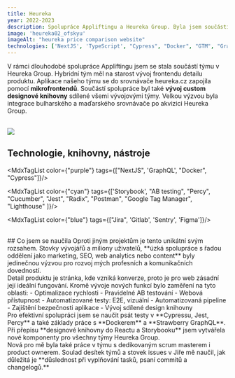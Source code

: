 ```yaml
---
title: Heureka
year: 2022-2023
description: Spolupráce Appliftingu a Heureka Group. Byla jsem součástí týmu, který se věnoval zobrazení detailu produktu, výběru varianty a přechodu do nákupního košíku nebo obchodu. 
image: 'heureka02_ofskyu'
imageAlt: "heureka price comparison website"
technologies: ['NextJS', 'TypeScript', "Cypress", "Docker", "GTM", "Grafana"]
---
```


V rámci dlouhodobé spolupráce Appliftingu jsem se stala součástí týmu v <MdxLink url="https://www.heureka.cz/">Heureka Group</MdxLink>. Hybridní tým měl na starost vývoj frontendu detailu produktu. Aplikace našeho týmu se do srovnávače heureka.cz zapojila pomocí **mikrofrontendů**. Součástí spolupráce byl také **vývoj custom designové knihovny** sdílené všemi vývojovými týmy. Velkou výzvou byla integrace bulharského a maďarského srovnávače po akvizici Heureka Group. 

<br/>
<img src="https://res.cloudinary.com/doqtwlcxw/image/upload/heureka_pd_pxbha7.jpg"/>

<br/>

## Technologie, knihovny, nástroje

<MdxTagList color={"purple"} tags={["NextJS", 'GraphQL', "Docker", "Cypress"]}/>

<MdxTagList color={"cyan"} tags={['Storybook', "AB testing", "Percy", "Cucumber", "Jest", "Radix", "Postman", "Google Tag Manager", "Lighthouse" ]}/>

<MdxTagList color={"blue"} tags={["Jira", 'Gitlab', 'Sentry', 'Figma']}/>

<br/>
## Co jsem se naučila
Oproti jiným projektům je tento unikátní svým rozsahem. Stovky vývojářů a miliony uživatelů, **úzká spolupráce s řadou oddělení jako marketing, SEO, web analytics nebo content** byly jedinečnou výzvou pro rozvoj mých profesních a komunikačních dovedností. 
<div class="mdx-space--md"></div>
Detail produktu je stránka, kde vzniká konverze, proto je pro web zásadní její ideální fungování. Kromě vývoje nových funkcí bylo zaměření na tyto oblasti: 
- Optimalizace rychlosti 
- Pravidelné AB testování 
- Webová přístupnost
- Automatizované testy: E2E, vizuální
- Automatizovaná pipeline 
- Zajištění bezpečnosti aplikace
- Vývoj sdílené design knihovny
<div class="mdx-space--md"></div>
Pro efektivní spolupráci jsem se naučit psát testy v **Cypressu, Jest, Percy** a také základy práce s **Dockerem** a **Strawberry GraphQL**. Při přepisu **designové knihovny do Reactu a Storybooku** jsem vytvářela nové komponenty pro všechny týmy Heureka Group. 
<div class="mdx-space--md"></div>
Nová pro mě byla také práce v týmu s dedikovaným scrum masterem i product ownerem. Soulad desítek týmů a stovek issues v Jiře mě naučil, jak důležitá je **důslednost při vyplňování tasků, psaní commitů a changelogů.**

 